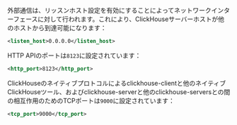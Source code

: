 

外部通信は、リッスンホスト設定を有効にすることによってネットワークインターフェースに対して行われます。これにより、ClickHouseサーバーホストが他のホストから到達可能になります：

```xml
<listen_host>0.0.0.0</listen_host>
```

HTTP APIのポートは`8123`に設定されています：

```xml
<http_port>8123</http_port>
```

ClickHouseのネイティブプロトコルによるclickhouse-clientと他のネイティブClickHouseツール、およびclickhouse-serverと他のclickhouse-serversとの間の相互作用のためのTCPポートは`9000`に設定されています：

```xml
<tcp_port>9000</tcp_port>
```
